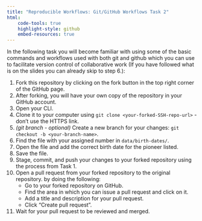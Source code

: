 ```yaml
---
title: "Reproducible Workflows: Git/GitHub Workflows Task 2"
html:
    code-tools: true
    highlight-style: github
    embed-resources: true
---
```



In the following task you will become familiar with using some of the basic commands and workflows used with both git and github which you can use to facilitate version control of collaborative work (If you have followed what is on the slides you can already skip to step 6.):

1. Fork this repository by clicking on the fork button in the top right corner of the GitHub page.
2. After forking, you will have your own copy of the repository in your GitHub account.
3. Open your CLI.
4. Clone it to your computer using `git clone <your-forked-SSH-repo-url>` - don't use the HTTPS link.
5. *(git branch - optional)* Create a new branch for your changes: `git checkout -b <your-branch-name>`.
6. Find the file with your assigned number in `data/birth-dates/`.
7. Open the file and add the correct birth date for the pioneer listed.
8. Save the file.
9. Stage, commit, and push your changes to your forked repository using the process from Task 1.
10. Open a pull request from your forked repository to the original repository. by doing the following:
    * Go to your forked repository on GitHub.
    * Find the area in which you can issue a pull request and click on it.
    * Add a title and description for your pull request.
    * Click "Create pull request".
11. Wait for your pull request to be reviewed and merged.